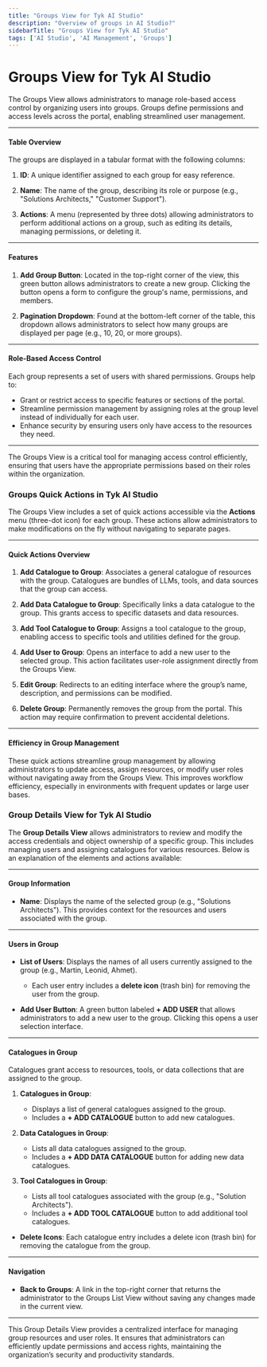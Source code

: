 ```yaml
---
title: "Groups View for Tyk AI Studio"
description: "Overview of groups in AI Studio?"
sidebarTitle: "Groups View for Tyk AI Studio"
tags: ['AI Studio', 'AI Management', 'Groups']
---
```


# Groups View for Tyk AI Studio

The Groups View allows administrators to manage role-based access control by organizing users into groups. Groups define permissions and access levels across the portal, enabling streamlined user management.

---

#### **Table Overview**
The groups are displayed in a tabular format with the following columns:

1. **ID**:
   A unique identifier assigned to each group for easy reference.

2. **Name**:
   The name of the group, describing its role or purpose (e.g., "Solutions Architects," "Customer Support").

3. **Actions**:
   A menu (represented by three dots) allowing administrators to perform additional actions on a group, such as editing its details, managing permissions, or deleting it.

---

#### **Features**
1. **Add Group Button**:
   Located in the top-right corner of the view, this green button allows administrators to create a new group. Clicking the button opens a form to configure the group's name, permissions, and members.

2. **Pagination Dropdown**:
   Found at the bottom-left corner of the table, this dropdown allows administrators to select how many groups are displayed per page (e.g., 10, 20, or more groups).

---

#### **Role-Based Access Control**
Each group represents a set of users with shared permissions. Groups help to:
- Grant or restrict access to specific features or sections of the portal.
- Streamline permission management by assigning roles at the group level instead of individually for each user.
- Enhance security by ensuring users only have access to the resources they need.

---

The Groups View is a critical tool for managing access control efficiently, ensuring that users have the appropriate permissions based on their roles within the organization.

### Groups Quick Actions in Tyk AI Studio

The Groups View includes a set of quick actions accessible via the **Actions** menu (three-dot icon) for each group. These actions allow administrators to make modifications on the fly without navigating to separate pages.

---

#### **Quick Actions Overview**

1. **Add Catalogue to Group**:
   Associates a general catalogue of resources with the group. Catalogues are bundles of LLMs, tools, and data sources that the group can access.

2. **Add Data Catalogue to Group**:
   Specifically links a data catalogue to the group. This grants access to specific datasets and data resources.

3. **Add Tool Catalogue to Group**:
   Assigns a tool catalogue to the group, enabling access to specific tools and utilities defined for the group.

4. **Add User to Group**:
   Opens an interface to add a new user to the selected group. This action facilitates user-role assignment directly from the Groups View.

5. **Edit Group**:
   Redirects to an editing interface where the group’s name, description, and permissions can be modified.

6. **Delete Group**:
   Permanently removes the group from the portal. This action may require confirmation to prevent accidental deletions.

---

#### **Efficiency in Group Management**
These quick actions streamline group management by allowing administrators to update access, assign resources, or modify user roles without navigating away from the Groups View. This improves workflow efficiency, especially in environments with frequent updates or large user bases.

### Group Details View for Tyk AI Studio

The **Group Details View** allows administrators to review and modify the access credentials and object ownership of a specific group. This includes managing users and assigning catalogues for various resources. Below is an explanation of the elements and actions available:

---

#### **Group Information**
- **Name**:
  Displays the name of the selected group (e.g., "Solutions Architects"). This provides context for the resources and users associated with the group.

---

#### **Users in Group**
- **List of Users**:
  Displays the names of all users currently assigned to the group (e.g., Martin, Leonid, Ahmet).
  - Each user entry includes a **delete icon** (trash bin) for removing the user from the group.

- **Add User Button**:
  A green button labeled **+ ADD USER** that allows administrators to add a new user to the group. Clicking this opens a user selection interface.

---

#### **Catalogues in Group**
Catalogues grant access to resources, tools, or data collections that are assigned to the group.

1. **Catalogues in Group**:
   - Displays a list of general catalogues assigned to the group.
   - Includes a **+ ADD CATALOGUE** button to add new catalogues.

2. **Data Catalogues in Group**:
   - Lists all data catalogues assigned to the group.
   - Includes a **+ ADD DATA CATALOGUE** button for adding new data catalogues.

3. **Tool Catalogues in Group**:
   - Lists all tool catalogues associated with the group (e.g., "Solution Architects").
   - Includes a **+ ADD TOOL CATALOGUE** button to add additional tool catalogues.

- **Delete Icons**:
  Each catalogue entry includes a delete icon (trash bin) for removing the catalogue from the group.

---

#### **Navigation**
- **Back to Groups**:
  A link in the top-right corner that returns the administrator to the Groups List View without saving any changes made in the current view.

---

This Group Details View provides a centralized interface for managing group resources and user roles. It ensures that administrators can efficiently update permissions and access rights, maintaining the organization’s security and productivity standards.
